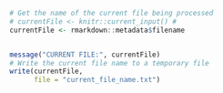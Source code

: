 

```r
# Get the name of the current file being processed
# currentFile <- knitr::current_input() # 
currentFile <- rmarkdown::metadata$filename


message("CURRENT FILE:", currentFile)
# Write the current file name to a temporary file
write(currentFile, 
      file = "current_file_name.txt")

```
